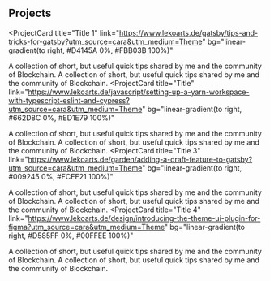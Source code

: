 ## Projects

<ProjectCard
  title="Title 1"
  link="https://www.lekoarts.de/gatsby/tips-and-tricks-for-gatsby?utm_source=cara&utm_medium=Theme"
  bg="linear-gradient(to right, #D4145A 0%, #FBB03B 100%)"
>
  A collection of short, but useful quick tips shared by me and the community
  of Blockchain.  A collection of short, but useful quick tips shared by me and the community
  of Blockchain.
</ProjectCard>
<ProjectCard
  title="Title"
  link="https://www.lekoarts.de/javascript/setting-up-a-yarn-workspace-with-typescript-eslint-and-cypress?utm_source=cara&utm_medium=Theme"
  bg="linear-gradient(to right, #662D8C 0%, #ED1E79 100%)"
>
 A collection of short, but useful quick tips shared by me and the community
  of Blockchain.  A collection of short, but useful quick tips shared by me and the community
  of Blockchain.
</ProjectCard>
<ProjectCard
  title="Title 3"
  link="https://www.lekoarts.de/garden/adding-a-draft-feature-to-gatsby?utm_source=cara&utm_medium=Theme"
  bg="linear-gradient(to right, #009245 0%, #FCEE21 100%)"
>
 A collection of short, but useful quick tips shared by me and the community
  of Blockchain.  A collection of short, but useful quick tips shared by me and the community
  of Blockchain.
</ProjectCard>
<ProjectCard
  title="Title 4"
  link="https://www.lekoarts.de/design/introducing-the-theme-ui-plugin-for-figma?utm_source=cara&utm_medium=Theme"
  bg="linear-gradient(to right, #D585FF 0%, #00FFEE 100%)"
>
  A collection of short, but useful quick tips shared by me and the community
  of Blockchain.  A collection of short, but useful quick tips shared by me and the community
  of Blockchain.
</ProjectCard>
